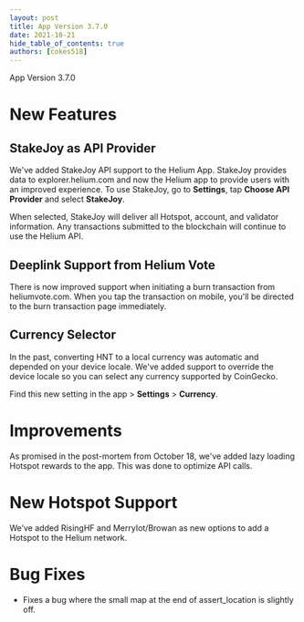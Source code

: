 ```yaml
---
layout: post
title: App Version 3.7.0
date: 2021-10-21
hide_table_of_contents: true
authors: [cokes518]
---
```


App Version 3.7.0

# New Features

## StakeJoy as API Provider

We've added StakeJoy API support to the Helium App. StakeJoy provides data to explorer.helium.com
and now the Helium app to provide users with an improved experience. To use StakeJoy, go to
**Settings**, tap **Choose API Provider** and select **StakeJoy**.

<!--truncate-->

When selected, StakeJoy will deliver all Hotspot, account, and validator information. Any
transactions submitted to the blockchain will continue to use the Helium API.

## Deeplink Support from Helium Vote

There is now improved support when initiating a burn transaction from heliumvote.com. When you tap
the transaction on mobile, you'll be directed to the burn transaction page immediately.

## Currency Selector

In the past, converting HNT to a local currency was automatic and depended on your device locale.
We've added support to override the device locale so you can select any currency supported by
CoinGecko.

Find this new setting in the app > **Settings** > **Currency**.

# Improvements

As promised in the post-mortem from October 18, we've added lazy loading Hotspot rewards to the app.
This was done to optimize API calls.

# New Hotspot Support

We’ve added RisingHF and MerryIot/Browan as new options to add a Hotspot to the Helium network.

# Bug Fixes

- Fixes a bug where the small map at the end of assert_location is slightly off.
